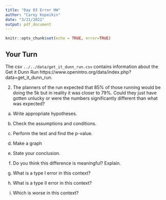 ```yaml
---
title: "Day 03 Error HW"
author: "Carey Kopeikin"
date: "3/21/2022"
output: pdf_document
---
```


```r
knitr::opts_chunk$set(echo = TRUE, error=TRUE)
```



## Your Turn

The csv ```../../data/get_it_dunn_run.csv``` contains information about the Get it Dunn Run https://www.openintro.org/data/index.php?data=get_it_dunn_run. 


2. The planners of the run expected that 85% of those running would be doing the 5k but in reality it was closer to 79%. Could they just have gotten unlucky or were the numbers significantly different than what was expected?



a) Write appropriate hypotheses.

b) Check the assumptions and conditions.

c) Perform the test and find the p-value.

d) Make a graph

e) State your conclusion.

f) Do you think this difference is meaningful? Explain.

g) What is a type I error in this context?

h) What is a type II error in this context?

i) Which is worse in this context?




